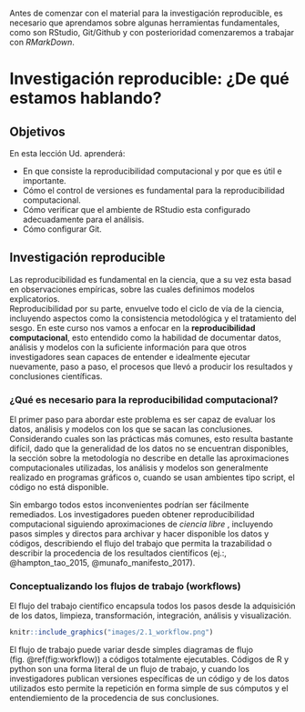 Antes de comenzar con el material para la investigación reproducible, es necesario que 
aprendamos sobre algunas herramientas fundamentales, como son RStudio, Git/Github y con 
posterioridad comenzaremos a trabajar con _RMarkDown_.

# Investigación reproducible: ¿De qué estamos hablando?

## Objetivos

En esta lección Ud. aprenderá:

- En que consiste la reproducibilidad computacional y por que es útil e importante. 
- Cómo el control de versiones es fundamental para la reproducibilidad computacional.
- Cómo verificar que el ambiente de RStudio esta configurado adecuadamente para el análisis.
- Cómo configurar Git.

## Investigación reproducible

Las reproducibilidad es fundamental en la ciencia, que a su vez esta basad en observaciones empíricas, 
sobre las cuales definimos modelos explicatorios.  
Reproducibilidad por su parte, envuelve todo el ciclo de vía de la ciencia, incluyendo aspectos como la 
consistencia metodológica y el tratamiento del sesgo. En este curso nos vamos a enfocar en la 
**reproducibilidad computacional**, esto entendido como la habilidad de documentar datos, análisis y 
modelos con la suficiente información para que otros investigadores sean capaces de entender e
idealmente ejecutar nuevamente, paso a paso, el procesos que llevó a producir los resultados y 
conclusiones científicas.

### ¿Qué es necesario para la reproducibilidad computacional?

El primer paso para abordar este problema es ser capaz de evaluar los datos, 
análisis y modelos con los que se sacan las conclusiones.  Considerando cuales son las 
prácticas más comunes, esto resulta bastante difícil, dado que la generalidad de los 
datos no se encuentran disponibles, la sección sobre la metodología no 
describe en detalle las aproximaciones computacionales utilizadas, 
los análisis y modelos son generalmente realizado en programas gráficos o, cuando 
se usan ambientes tipo script, el código no está disponible.

Sin embargo todos estos inconvenientes podrían ser fácilmente remediados. 
Los investigadores pueden obtener reproducibilidad computacional siguiendo 
aproximaciones de _ciencia libre_ , incluyendo pasos simples y directos para 
archivar y hacer disponible los datos y códigos, describiendo el flujo del trabajo
que permita la trazabilidad o describir la procedencia de los
resultados científicos (ej.:, @hampton_tao_2015, @munafo_manifesto_2017).

### Conceptualizando los flujos de trabajo (workflows)

El flujo del trabajo científico encapsula todos los pasos desde la 
adquisición de los datos, limpieza, transformación, integración, análisis y 
visualización.  

```r
knitr::include_graphics("images/2.1_workflow.png")
```

El flujo de trabajo puede variar desde simples diagramas de flujo (fig. \@ref(fig:workflow))
a códigos totalmente ejecutables. Códigos de R y python son una forma literal de un flujo
de trabajo, y cuando los investigadores publican versiones específicas de un código y
de los datos utilizados esto permite la repetición en forma simple de sus 
cómputos y el entendiemiento de la procedencia de sus conclusiones.
